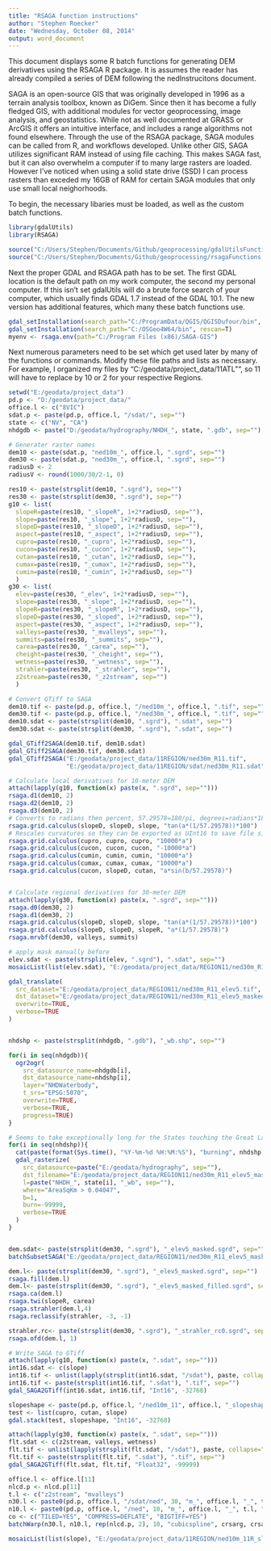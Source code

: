 ```yaml
---
title: "RSAGA function instructions"
author: "Stephen Roecker"
date: "Wednesday, October 08, 2014"
output: word_document
---
```


This document displays some R batch functions for generating DEM derivatives using the RSAGA R package. It is assumes the reader has already compiled a series of DEM following the nedInstrucitons document.

SAGA is an open-source GIS that was originally developed in 1996 as a terrain analysis toolbox, known as DiGem. Since then it has become a fully fledged GIS, with additional modules for vector geoprocessing, image analysis, and geostatistics. While not as well documented at GRASS or ArcGIS it offers an intuitive interface, and includes a range algorithms not found elsewhere. Through the use of the RSAGA package, SAGA modules can be called from R, and workflows developed. Unlike other GIS, SAGA utilizes significant RAM instead of using file caching. This makes SAGA fast, but it can also overwhelm a computer if to many large rasters are loaded. However I've noticed when using a solid state drive (SSD) I can process rasters than exceded my 16GB of RAM for certain SAGA modules that only use small local neighorhoods. 

To begin, the necessary libaries must be loaded, as well as the custom batch functions.
```r
library(gdalUtils)
library(RSAGA)

source("C:/Users/Stephen/Documents/Github/geoprocessing/gdalUtilsFunctions.R")
source("C:/Users/Stephen/Documents/Github/geoprocessing/rsagaFunctions.R")
```

Next the proper GDAL and RSAGA path has to be set. The first GDAL location is the default path on my work computer, the second my personal computer. If this isn't set gdalUtils will do a brute force search of your computer, which usually finds GDAL 1.7 instead of the GDAL 10.1. The new version has additional features, which many these batch functions use.
```r
gdal_setInstallation(search_path="C:/ProgramData/QGIS/QGISDufour/bin", rescan=T)
gdal_setInstallation(search_path="C:/OSGeo4W64/bin", rescan=T)
myenv <- rsaga.env(path="C:/Program Files (x86)/SAGA-GIS")
```


Next numerous parameters need to be set which get used later by many of the functions or commands. Modify these file paths and lists as necessary. For example, I organized my files by "C:/geodata/project_data/11ATL"", so 11 will have to replace by 10 or 2 for your respective Regions.
```r
setwd("E:/geodata/project_data")
pd.p <- "D:/geodata/project_data/"
office.l <- c("8VIC")
sdat.p <- paste(pd.p, office.l, "/sdat/", sep="")
state <- c("NV", "CA")
nhdgdb <- paste("D:/geodata/hydrography/NHDH_", state, ".gdb", sep="")

# Generater raster names
dem10 <- paste(sdat.p, "ned10m_", office.l, ".sgrd", sep="")
dem30 <- paste(sdat.p, "ned30m_", office.l, ".sgrd", sep="")
radiusD <- 2
radiusV <- round(1000/30/2-1, 0)

res10 <- paste(strsplit(dem10, ".sgrd"), sep="")
res30 <- paste(strsplit(dem30, ".sgrd"), sep="")
g10 <- list(
  slopeR=paste(res10, "_slopeR", 1+2*radiusD, sep=""),
  slope=paste(res10, "_slope", 1+2*radiusD, sep=""),
  slopeD=paste(res10, "_slopeD", 1+2*radiusD, sep=""),
  aspect=paste(res10, "_aspect", 1+2*radiusD, sep=""),
  cupro=paste(res10, "_cupro", 1+2*radiusD, sep=""),
  cucon=paste(res10, "_cucon", 1+2*radiusD, sep=""),
  cutan=paste(res10, "_cutan", 1+2*radiusD, sep=""),
  cumax=paste(res10, "_cumax", 1+2*radiusD, sep=""),
  cumin=paste(res10, "_cumin", 1+2*radiusD, sep="")
  )
g30 <- list(
  elev=paste(res30, "_elev", 1+2*radiusD, sep=""),
  slope=paste(res30, "_slope", 1+2*radiusD, sep=""),
  slopeR=paste(res30, "_slopeR", 1+2*radiusD, sep=""),
  slopeD=paste(res30, "_sloped", 1+2*radiusD, sep=""),
  aspect=paste(res30, "_aspect", 1+2*radiusD, sep=""),
  valleys=paste(res30, "_mvalleys", sep=""),
  summits=paste(res30, "_summits", sep=""),
  carea=paste(res30, "_carea", sep=""),
  cheight=paste(res30, "_cheight", sep=""),
  wetness=paste(res30, "_wetness", sep=""),
  strahler=paste(res30, "_strahler", sep=""),
  z2stream=paste(res30, "_z2stream", sep="")
  )
```

```r
# Convert GTiff to SAGA
dem10.tif <- paste(pd.p, office.l, "/ned10m_", office.l, ".tif", sep="")
dem30.tif <- paste(pd.p, office.l, "/ned30m_", office.l, ".tif", sep="")
dem10.sdat <- paste(strsplit(dem10, ".sgrd"), ".sdat", sep="")
dem30.sdat <- paste(strsplit(dem30, ".sgrd"), ".sdat", sep="")

gdal_GTiff2SAGA(dem10.tif, dem10.sdat)
gdal_GTiff2SAGA(dem30.tif, dem30.sdat)
gdal_GTiff2SAGA("E:/geodata/project_data/11REGION/ned30m_R11.tif",
                "E:/geodata/project_data/11REGION/sdat/ned30m_R11.sdat")
```

```r
# Calculate local derivatives for 10-meter DEM
attach(lapply(g10, function(x) paste(x, ".sgrd", sep="")))
rsaga.d1(dem10, 2)
rsaga.d2(dem10, 2)
rsaga.d3(dem10, 2)
# Converts to radians then percent, 57.29578=180/pi, degrees=radians*180/pi
rsaga.grid.calculus(slopeD, slopeD, slope, "tan(a*(1/57.29578))*100")
# Rescales curvatures so they can be exported as UInt16 to save file size
rsaga.grid.calculus(cupro, cupro, cupro, "10000*a")
rsaga.grid.calculus(cucon, cucon, cucon, "-10000*a")
rsaga.grid.calculus(cumin, cumin, cumin, "10000*a")
rsaga.grid.calculus(cumax, cumax, cumax, "10000*a")
rsaga.grid.calculus(cucon, slopeD, cutan, "a*sin(b/57.29578)")


# Calculate regional derivatives for 30-meter DEM
attach(lapply(g30, function(x) paste(x, ".sgrd", sep="")))
rsaga.d0(dem30, 2)
rsaga.d1(dem30, 2)
rsaga.grid.calculus(slopeD, slopeD, slope, "tan(a*(1/57.29578))*100")
rsaga.grid.calculus(slopeD, slopeD, slopeR, "a*(1/57.29578)")
rsaga.mrvbf(dem30, valleys, summits)

# apply mask manually before
elev.sdat <- paste(strsplit(elev, ".sgrd"), ".sdat", sep="")
mosaicList(list(elev.sdat), "E:/geodata/project_data/REGION11/ned30m_R11_elev5.tif")

gdal_translate(
  src_dataset="E:/geodata/project_data/REGION11/ned30m_R11_elev5.tif",
  dst_dataset="E:/geodata/project_data/REGION11/ned30m_R11_elev5_masked.tif",
  overwrite=TRUE,
  verbose=TRUE
)


nhdshp <- paste(strsplit(nhdgdb, ".gdb"), "_wb.shp", sep="")

for(i in seq(nhdgdb)){
  ogr2ogr(
    src_datasource_name=nhdgdb[i],
    dst_datasource_name=nhdshp[i],
    layer="NHDWaterbody",
    t_srs="EPSG:5070",
    overwrite=TRUE,
    verbose=TRUE,
    progress=TRUE)
}

# Seems to take exceptionally long for the States touching the Great Lakes, particularly MI. Best to run these States separately from OSGeo4W Shell to monitor their progress or do manually in SAGA.
for(i in seq(nhdshp)){
  cat(paste(format(Sys.time(), "%Y-%m-%d %H:%M:%S"), "burning", nhdshp[i], "\n"))
  gdal_rasterize(
    src_datasource=paste("E:/geodata/hydrography", sep=""),
    dst_filename="E:/geodata/project_data/REGION11/ned30m_R11_elev5_masked.tif",
    l=paste("NHDH_", state[i], "_wb", sep=""),
    where="AreaSqKm > 0.04047",
    b=1,
    burn=-99999,
    verbose=TRUE
  ) 
}


dem.sdat<- paste(strsplit(dem30, ".sgrd"), "_elev5_masked.sgrd", sep="")
batchSubsetSAGA("E:/geodata/project_data/REGION11/ned30m_R11_elev5_masked.tif", dem.sdat, nlcdpath)

dem.l<- paste(strsplit(dem30, ".sgrd"), "_elev5_masked.sgrd", sep="")
rsaga.fill(dem.l)
dem.l<- paste(strsplit(dem30, ".sgrd"), "_elev5_masked_filled.sgrd", sep="")
rsaga.ca(dem.l)
rsaga.twi(slopeR, carea)
rsaga.strahler(dem.l,4)
rsaga.reclassify(strahler, -3, -1)

strahler.rc<- paste(strsplit(dem30, ".sgrd"), "_strahler_rc0.sgrd", sep="")
rsaga.ofd(dem.l, 1)

# Write SAGA to GTiff
attach(lapply(g10, function(x) paste(x, ".sdat", sep="")))
int16.sdat <- c(slope)
int16.tif <- unlist(lapply(strsplit(int16.sdat, "/sdat"), paste, collapse="", sep=""))
int16.tif <- paste(strsplit(int16.tif, ".sdat"), ".tif", sep="")
gdal_SAGA2GTiff(int16.sdat, int16.tif, "Int16", -32768)

slopeshape <- paste(pd.p, office.l, "/ned10m_11", office.l, "_slopeshape.tif", sep="")
test <- list(cupro, cutan, slope)
gdal.stack(test, slopeshape, "Int16", -32768)

attach(lapply(g30, function(x) paste(x, ".sdat", sep="")))
flt.sdat <- c(z2stream, valleys, wetness)
flt.tif <- unlist(lapply(strsplit(flt.sdat, "/sdat"), paste, collapse="", sep=""))
flt.tif <- paste(strsplit(flt.tif, ".sdat"), ".tif", sep="")
gdal_SAGA2GTiff(flt.sdat, flt.tif, "Float32", -99999)

office.l <- office.l[11]
nlcd.p <- nlcd.p[11]
t.l <- c("z2stream", "mvalleys")
n30.l <- paste0(pd.p, office.l, "/sdat/ned", 30, "m_", office.l, "_", t.l, ".sdat")
n10.l <- paste0(pd.p, office.l, "/ned", 10, "m_", office.l, "_", t.l, ".tif")
co <- c("TILED=YES", "COMPRESS=DEFLATE", "BIGTIFF=YES")
batchWarp(n30.l, n10.l, rep(nlcd.p, 2), 10, "cubicspline", crsarg, crsarg, "Float32", "-32768", co)

mosaicList(list(slope), "E:/geodata/project_data/11REGION/ned10m_11R_slope5.tif", "Int16", c("COMPRESS=DEFLATE", "TILED=YES", "BIGTIFF=YES"), -32768)

```
